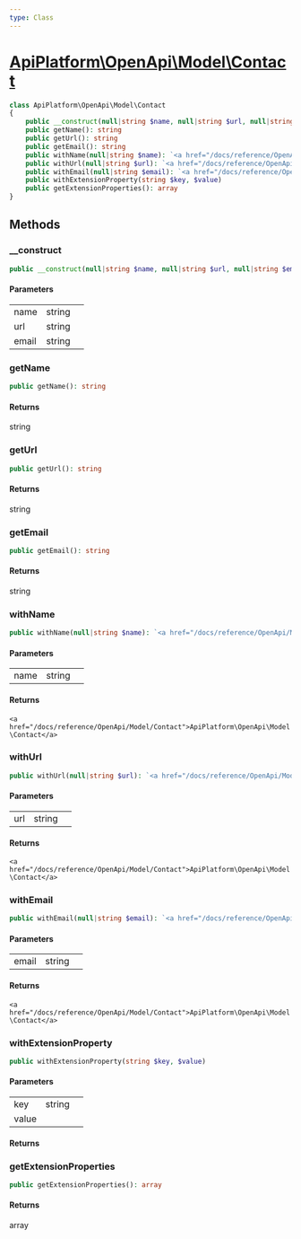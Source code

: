 ```yaml
---
type: Class
---
```


# [ApiPlatform\OpenApi\Model\Contact](/docs/reference/OpenApi/Model/Contact)



```php
class ApiPlatform\OpenApi\Model\Contact
{
    public __construct(null|string $name, null|string $url, null|string $email)
    public getName(): string
    public getUrl(): string
    public getEmail(): string
    public withName(null|string $name): `<a href="/docs/reference/OpenApi/Model/Contact">ApiPlatform\OpenApi\Model\Contact</a>`
    public withUrl(null|string $url): `<a href="/docs/reference/OpenApi/Model/Contact">ApiPlatform\OpenApi\Model\Contact</a>`
    public withEmail(null|string $email): `<a href="/docs/reference/OpenApi/Model/Contact">ApiPlatform\OpenApi\Model\Contact</a>`
    public withExtensionProperty(string $key, $value)
    public getExtensionProperties(): array
}
```
## Methods

### __construct



```php
public __construct(null|string $name, null|string $url, null|string $email)
```

#### Parameters

<table><tbody>
<tr><td>name</td><td>string</td><td></td></tr><tr><td>url</td><td>string</td><td></td></tr><tr><td>email</td><td>string</td><td></td></tr>
</tbody>
</table>

### getName



```php
public getName(): string
```

#### Returns

string

### getUrl



```php
public getUrl(): string
```

#### Returns

string

### getEmail



```php
public getEmail(): string
```

#### Returns

string

### withName



```php
public withName(null|string $name): `<a href="/docs/reference/OpenApi/Model/Contact">ApiPlatform\OpenApi\Model\Contact</a>`
```

#### Parameters

<table><tbody>
<tr><td>name</td><td>string</td><td></td></tr>
</tbody>
</table>

#### Returns

`<a href="/docs/reference/OpenApi/Model/Contact">ApiPlatform\OpenApi\Model\Contact</a>`

### withUrl



```php
public withUrl(null|string $url): `<a href="/docs/reference/OpenApi/Model/Contact">ApiPlatform\OpenApi\Model\Contact</a>`
```

#### Parameters

<table><tbody>
<tr><td>url</td><td>string</td><td></td></tr>
</tbody>
</table>

#### Returns

`<a href="/docs/reference/OpenApi/Model/Contact">ApiPlatform\OpenApi\Model\Contact</a>`

### withEmail



```php
public withEmail(null|string $email): `<a href="/docs/reference/OpenApi/Model/Contact">ApiPlatform\OpenApi\Model\Contact</a>`
```

#### Parameters

<table><tbody>
<tr><td>email</td><td>string</td><td></td></tr>
</tbody>
</table>

#### Returns

`<a href="/docs/reference/OpenApi/Model/Contact">ApiPlatform\OpenApi\Model\Contact</a>`

### withExtensionProperty



```php
public withExtensionProperty(string $key, $value)
```

#### Parameters

<table><tbody>
<tr><td>key</td><td>string</td><td></td></tr><tr><td>value</td><td></td><td></td></tr>
</tbody>
</table>

#### Returns



### getExtensionProperties



```php
public getExtensionProperties(): array
```

#### Returns

array
